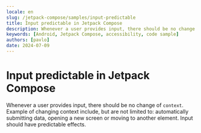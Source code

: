 ```yaml
---
locale: en
slug: /jetpack-compose/samples/input-predictable
title: Input predictable in Jetpack Compose
description: Whenever a user provides input, there should be no change of context.
keywords: [Android, Jetpack Compose, accessibility, code sample]
authors: [pavlo]
date: 2024-07-09
---
```


# Input predictable in Jetpack Compose

Whenever a user provides input, there should be no change of `context`. Example of changing context include, but are not limited to: automatically submitting data, opening a new screen or moving to another element. Input should have predictable effects.

<CodeSample id="input-predictable" framework="jetpack-compose" locale="en"/>

